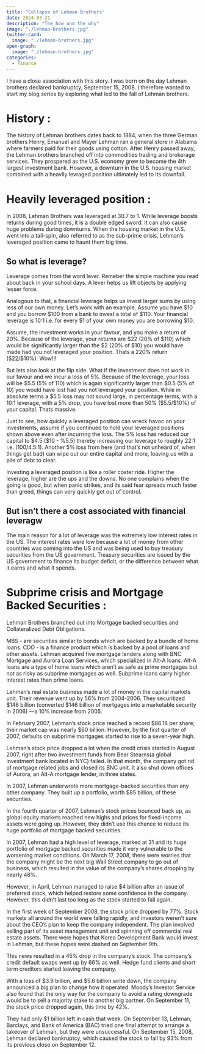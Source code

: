 ```yaml
---
title: "Collapse of Lehman Brothers"
date: 2024-03-21
description: "The how and the why"
image: "./lehman-brothers.jpg"
twitter-card:
  image: "./lehman-brothers.jpg"
open-graph:
  image: "./lehman-brothers.jpg"
categories:
  - Finance
---
```


I have a close association with this story. I was born on the day Lehman brothers declared bankruptcy, September 15, 2008. I therefore wanted to start my blog series by exploring what led to the fall of Lehman brothers.

# History : 
The history of Lehman brothers dates back to 1884, when the three German brothers Henry, Emanuel and Mayer Lehman ran a general store in Alabama where farmers paid for their goods using cotton. After Henry passed away, the Lehman brothers branched off into commodities trading and brokerage services. They prospered as the U.S. economy grew to become the 4th largest investment bank. However, a downturn in the U.S. housing market combined with a heavily levraged position ultimately led to its downfall.


# Heavily leveraged position : 
In 2008, Lehman Brothers was leveraged at 30.7 to 1. While leverage boosts returns during good times, it is a double edged sword. It can also cause huge problems during downturns. When the housing market in the U.S. went into a tail-spin, also referred to as the sub-prime crisis, Lehman's leveraged position came to haunt them big time.

## So what is leverage?
Leverage comes from the word lever. Remeber the simple machine you read about back in your school days. A lever helps us lift objects by applying lesser force. 

Analogous to that, a financial leverage helps us invest larger sums by using less of our own money. Let's work with an example. Assume you have $10 and you borrow $100 from a bank to invest a total of $110. Your financial leverage is 10:1 i.e. for every $1 of your own money you are borrowing $10. 

Assume, the investment works in your favour, and you make a return of 20%. Because of the leverage, your returns are $22 (20% of $110) which would be significantly larger than the $2 (20% of $10) you would have made had you not leveraged your position. Thats a 220% return ($22/$10%). Wow!!!

But lets also look at the flip side. What if the investment does not work in our favour and we incur a loss of 5%. Because of the leverage, your loss will be $5.5 (5% of 110) which is again significantly larger than $0.5 (5% of 10) you would have lost had you not leveraged your position. While in absolute terms a $5.5 loss may not sound large, in percentage terms, with a 10:1 leverage, with a 5% drop, you have lost more than 50% ($5.5/$10%) of your capital. Thats massive. 

Just to see, how quickly a leveraged position can wreck havoc on your investments, assume if you continued to hold your leveraged positions shown above even after incurring the loss. The 5% loss has reduced our capital to $4.5 ($10 - %5.5) thereby increasing our leverage to roughly 22:1 i.e. (100/4.5:1). Another 5% loss from here (and that's not unheard of, when things get bad) can wipe out our entire capital and more, leaving us with a pile of debt to clear.

Investing a leveraged position is like a roller coster ride. Higher the leverage, higher are the ups and the downs. No one complains when the going is good, but when panic strikes, and its said fear spreads much faster than greed, things can very quickly get out of control.

## But isn't there a cost associated with financial leveragw 
The main reason for a lot of leverage was the extremely low interest rates in the US. The interest rates were low because a lot of money from other countries was coming into the US and was being used to buy treasury securities from the US government. Treasury securities are issued by the US government to finance its budget deficit, or the difference between what it earns and what it spends.

# Subprime crisis and Mortgage Backed Securities : 
Lehman Brothers branched out into Mortgage backed securities and Collateralized Debt Obligations.

MBS - are securities similar to bonds which are backed by a bundle of home loans.
CDO - is a finance product which is backed by a pool of loans and other assets.
Lehman acquired five mortgage lenders along with BNC Mortgage and Aurora Loan Services, which specialized in Alt-A loans.
Alt-A loans are a type of home loans which aren’t as safe as prime mortgages but not as risky as subprime mortgages as well. Subprime loans carry higher interest rates than prime loans.

Lehman’s real estate business made a lot of money in the capital markets unit. Their revenue went up by 56% from 2004-2006. They securitized $146 billion (converted $146 billion of mortgages into a marketable security in 2006) —a 10% increase from 2005.

In February 2007, Lehman's stock price reached a record $86.18 per share; their market cap was nearly $60 billion. However, by the first quarter of 2007, defaults on subprime mortgages started to rise to a seven-year high.

Lehman's stock price dropped a lot when the credit crisis started in August 2007, right after two investment funds from Bear Stearns(a global investment bank located in NYC) failed. In that month, the company got rid of mortgage related jobs and closed its BNC unit. It also shut down offices of Aurora, an Alt-A mortgage lender, in three states.


In 2007, Lehman underwrote more mortgage-backed securities than any other company. They built up a portfolio, worth $85 billion, of these securities.

In the fourth quarter of 2007, Lehman's stock prices bounced back up, as global equity markets reached new highs and prices for fixed-income assets were going up. However, they didn’t use this chance to reduce its huge portfolio of mortgage backed securities.

In 2007, Lehman had a high level of leverage, marked at 31 and its huge portfolio of mortgage backed securities made it very vulnerable to the worsening market conditions. On March 17, 2008, there were worries that the company might be the next big Wall Street company to go out of business, which resulted in the value of the company’s shares dropping by nearly 48%.

However, in April, Lehman managed to raise $4 billion after an issue of preferred stock, which helped restore some confidence in the company. However, this didn’t last too long as the stock started to fall again.

In the first week of September 2008, the stock price dropped by 77%. Stock markets all around the world were falling rapidly, and investors weren't sure about the CEO's plan to keep the company independent. The plan involved selling part of its asset management unit and spinning off commercial real estate assets. There were hopes that Korea Development Bank would invest in Lehman, but these hopes were dashed on September 9th.

This news resulted in a 45% drop in the company's stock. The company’s credit default swaps went up by 66% as well. Hedge fund clients and short term creditors started leaving the company.

With a loss of $3.9 billion, and $5.6 billion write down, the company announced a big plan to change how it operated. Moody's Investor Service also found that the only way for the company to avoid a rating downgrade would be to sell a majority stake to another big partner. On September 11, the stock price dropped again, this time by 42%.

They had only $1 billion left in cash that week. On September 13, Lehman, Barclays, and Bank of America (BAC) tried one final attempt to arrange a takeover of Lehman, but they were unsuccessful. On September 15, 2008, Lehman declared bankruptcy, which caused the stock to fall by 93% from its previous close on September 12.